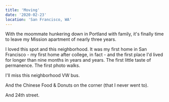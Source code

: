 ```yaml
---
title: 'Moving'
date: '2020-02-23'
location: 'San Francisco, WA'
---
```


<InteractiveImage image_id="mission_feb_23_c4wgao" />
<InteractiveImage image_id="mission_feb_23_2_q3drjo" />

With the moommate hunkering down in Portland with family, it's finally time to leave my Mission apartment of nearly three years.

I loved this spot and this neighborhood. It was my first home in San Francisco - my first home after college, in fact - and the first place I'd lived for longer than nine months in years and years. The first little taste of permanence. The first photo walks.

I'll miss this neighborhood VW bus.

<InteractiveImage image_id="mission_feb_23_3_i04thk" />

And the Chinese Food & Donuts on the corner (that I never went to).

<BelowTheFold>

  <InteractiveImage image_id="mission_feb_23_4_zispbp" />

And 24th street.

  <InteractiveImage image_id="mission_feb_23_5_gjtlkf" />
  <InteractiveImage image_id="mission_feb_23_6_l6ghuc" />
</BelowTheFold>
